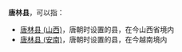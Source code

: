 '''唐林县'''，可以指：
*[[唐林县_(山西)|唐林县 (山西)]]，唐朝时设置的县，在今山西省境内
*[[唐林县_(安南)|唐林县 (安南)]]，唐朝时设置的县，在今越南境内
{{Disambig|Cat=三字亚洲县名消歧义|T}}